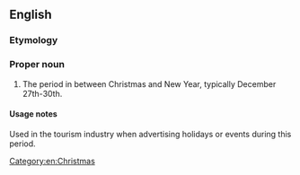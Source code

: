 ==English==

===Etymology===
{{rfe|betwixt and Christmas?!|lang=en}}

===Proper noun===
{{en-proper noun}}

# {{context|UK|slang}} The period in between Christmas and New Year, typically December 27th-30th.

====Usage notes====
Used in the tourism industry when advertising holidays or events during this period.
<!--
===Quotations===
* [http://www.halifaxcourier.co.uk/festive-breaks/Twixmas-Special-at-Disneyland-Resort.3151906.jp Halifax Courier]
*: insert quote here
* [http://www.cairngorm-travel.co.uk/twixmas.htm] [http://www.centrestar.co.uk/07twixmas.html Cairngorm Travel]
*: insert quote here
-->

[[Category:en:Christmas]]